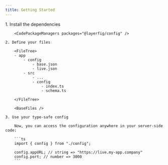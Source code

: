 ```yaml
---
title: Getting Started
---
```



<Steps>
    1. Install the dependencies

        <CodePackageManagers packages="@layerfig/config" />

    2. Define your files

        <FileTree>
        - app
            - config
                - base.json
                - live.json
            - src
                - ...
                - config
                    - index.ts
                    - schema.ts

        </FileTree>

        <BaseFiles />

    3. Use your type-safe config

        Now, you can access the configuration anywhere in your server-side code:

        ```ts
        import { config } from "./config";

        config.appURL; // string => "https://live.my-app.company"
        config.port; // number => 3000
        ```

</Steps>
